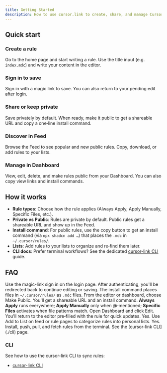 ```yaml
---
title: Getting Started
description: How to use cursor.link to create, share, and manage Cursor Rules.
---
```



## Quick start

<Steps>
  <Step>

### Create a rule

Go to the home page and start writing a rule. Use the title input (e.g. `index.mdc`) and write your content in the editor.

  </Step>
  <Step>

### Sign in to save

Sign in with a magic link to save. You can also return to your pending edit after login.

  </Step>
  <Step>

### Share or keep private

Save privately by default. When ready, make it public to get a shareable URL and copy a one‑line install command.

  </Step>
  <Step>

### Discover in Feed

Browse the Feed to see popular and new public rules. Copy, download, or add rules to your lists.

  </Step>
  <Step>

### Manage in Dashboard

View, edit, delete, and make rules public from your Dashboard. You can also copy view links and install commands.

  </Step>
</Steps>

## How it works

- **Rule types**: Choose how the rule applies (Always Apply, Apply Manually, Specific Files, etc.).
- **Private vs Public**: Rules are private by default. Public rules get a shareable URL and show up in the Feed.
- **Install command**: For public rules, use the copy button to get an install command (via `npx shadcn add …`) that places the `.mdc` in `~/.cursor/rules/`.
- **Lists**: Add rules to your lists to organize and re‑find them later.
- **CLI docs**: Prefer terminal workflows? See the dedicated [cursor-link CLI](./cli) guide.

## FAQ

<Accordions type="single">
  <Accordion title="How do I sign in?">
    Use the magic-link sign in on the login page. After authenticating, you'll be redirected back to continue editing or saving.
  </Accordion>

  <Accordion title="Where do installed rules live?">
    The install command places files in <code>~/.cursor/rules/</code> as <code>.mdc</code> files.
  </Accordion>

  <Accordion title="How do I make a rule public?">
    From the editor or dashboard, choose Make Public. You'll get a shareable URL and an install command.
  </Accordion>

  <Accordion title="What's the difference between rule types?">
    <b>Always Apply</b> runs everywhere; <b>Apply Manually</b> only when @‑mentioned; <b>Specific Files</b> activates when file patterns match.
  </Accordion>

  <Accordion title="How do I edit an existing rule?">
    Open Dashboard and click Edit. You'll return to the editor pre‑filled with the rule for quick updates.
  </Accordion>

  <Accordion title="Can I organize rules?">
    Yes. Use Add to List on feed or rule pages to categorize rules into personal lists.
  </Accordion>

  <Accordion title="Is there a CLI?">
    Yes. Install, push, pull, and fetch rules from the terminal. See the [cursor-link CLI](./cli) page.
  </Accordion>
</Accordions>

### CLI

See how to use the cursor-link CLI to sync rules:

- [cursor-link CLI](./cli)
